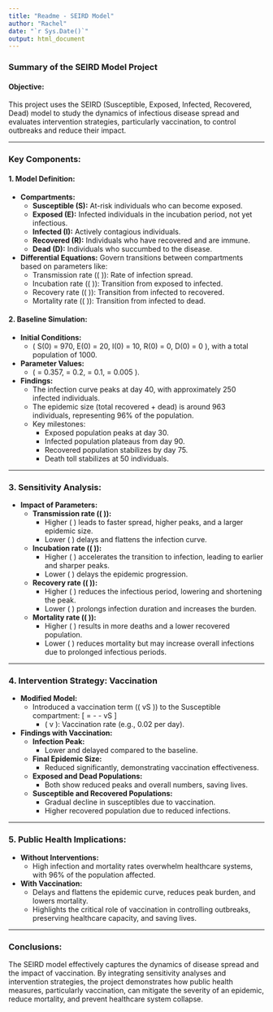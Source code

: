 ---
title: "Readme - SEIRD Model"
author: "Rachel"
date: "`r Sys.Date()`"
output: html_document
---

### **Summary of the SEIRD Model Project**

#### **Objective:**
This project uses the SEIRD (Susceptible, Exposed, Infected, Recovered, Dead) model to study the dynamics of infectious disease spread and evaluates intervention strategies, particularly vaccination, to control outbreaks and reduce their impact.

---

### **Key Components:**

#### **1. Model Definition:**
- **Compartments:**
  - **Susceptible (S):** At-risk individuals who can become exposed.
  - **Exposed (E):** Infected individuals in the incubation period, not yet infectious.
  - **Infected (I):** Actively contagious individuals.
  - **Recovered (R):** Individuals who have recovered and are immune.
  - **Dead (D):** Individuals who succumbed to the disease.
- **Differential Equations:** Govern transitions between compartments based on parameters like:
  - Transmission rate (\( \beta \)): Rate of infection spread.
  - Incubation rate (\( \sigma \)): Transition from exposed to infected.
  - Recovery rate (\( \gamma \)): Transition from infected to recovered.
  - Mortality rate (\( \mu \)): Transition from infected to dead.

#### **2. Baseline Simulation:**
- **Initial Conditions:**
  - \( S(0) = 970, E(0) = 20, I(0) = 10, R(0) = 0, D(0) = 0 \), with a total population of 1000.
- **Parameter Values:**
  - \( \beta = 0.357, \sigma = 0.2, \gamma = 0.1, \mu = 0.005 \).
- **Findings:**
  - The infection curve peaks at day 40, with approximately 250 infected individuals.
  - The epidemic size (total recovered + dead) is around 963 individuals, representing 96% of the population.
  - Key milestones:
    - Exposed population peaks at day 30.
    - Infected population plateaus from day 90.
    - Recovered population stabilizes by day 75.
    - Death toll stabilizes at 50 individuals.

---

### **3. Sensitivity Analysis:**
- **Impact of Parameters:**
  - **Transmission rate (\( \beta \)):**
    - Higher \( \beta \) leads to faster spread, higher peaks, and a larger epidemic size.
    - Lower \( \beta \) delays and flattens the infection curve.
  - **Incubation rate (\( \sigma \)):**
    - Higher \( \sigma \) accelerates the transition to infection, leading to earlier and sharper peaks.
    - Lower \( \sigma \) delays the epidemic progression.
  - **Recovery rate (\( \gamma \)):**
    - Higher \( \gamma \) reduces the infectious period, lowering and shortening the peak.
    - Lower \( \gamma \) prolongs infection duration and increases the burden.
  - **Mortality rate (\( \mu \)):**
    - Higher \( \mu \) results in more deaths and a lower recovered population.
    - Lower \( \mu \) reduces mortality but may increase overall infections due to prolonged infectious periods.

---

### **4. Intervention Strategy: Vaccination**
- **Modified Model:**
  - Introduced a vaccination term (\( vS \)) to the Susceptible compartment:
    \[
    \frac{dS}{dt} = -\beta \frac{S I}{N} - vS
    \]
    - \( v \): Vaccination rate (e.g., 0.02 per day).
- **Findings with Vaccination:**
  - **Infection Peak:**
    - Lower and delayed compared to the baseline.
  - **Final Epidemic Size:**
    - Reduced significantly, demonstrating vaccination effectiveness.
  - **Exposed and Dead Populations:**
    - Both show reduced peaks and overall numbers, saving lives.
  - **Susceptible and Recovered Populations:**
    - Gradual decline in susceptibles due to vaccination.
    - Higher recovered population due to reduced infections.

---

### **5. Public Health Implications:**
- **Without Interventions:**
  - High infection and mortality rates overwhelm healthcare systems, with 96% of the population affected.
- **With Vaccination:**
  - Delays and flattens the epidemic curve, reduces peak burden, and lowers mortality.
  - Highlights the critical role of vaccination in controlling outbreaks, preserving healthcare capacity, and saving lives.

---

### **Conclusions:**
The SEIRD model effectively captures the dynamics of disease spread and the impact of vaccination. By integrating sensitivity analyses and intervention strategies, the project demonstrates how public health measures, particularly vaccination, can mitigate the severity of an epidemic, reduce mortality, and prevent healthcare system collapse.
